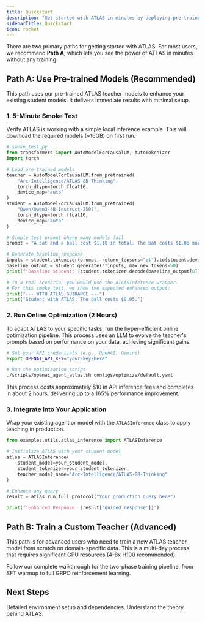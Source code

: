 ```yaml
---
title: Quickstart
description: "Get started with ATLAS in minutes by deploying pre-trained models or training your own."
sidebarTitle: Quickstart
icon: rocket
---
```


There are two primary paths for getting started with ATLAS. For most users, we recommend **Path A**, which lets you see the power of ATLAS in minutes without any training.

## Path A: Use Pre-trained Models (Recommended)

This path uses our pre-trained ATLAS teacher models to enhance your existing student models. It delivers immediate results with minimal setup.

### 1. 5-Minute Smoke Test

Verify ATLAS is working with a simple local inference example. This will download the required models (~16GB) on first run.

```python
# smoke_test.py
from transformers import AutoModelForCausalLM, AutoTokenizer
import torch

# Load pre-trained models
teacher = AutoModelForCausalLM.from_pretrained(
    "Arc-Intelligence/ATLAS-8B-Thinking",
    torch_dtype=torch.float16,
    device_map="auto"
)
student = AutoModelForCausalLM.from_pretrained(
    "Qwen/Qwen3-4B-Instruct-2507",
    torch_dtype=torch.float16,
    device_map="auto"
)

# Simple test prompt where many models fail
prompt = "A bat and a ball cost $1.10 in total. The bat costs $1.00 more than the ball. How much does the ball cost?"

# Generate baseline response
inputs = student.tokenizer(prompt, return_tensors="pt").to(student.device)
baseline_output = student.generate(**inputs, max_new_tokens=50)
print(f"Baseline Student: {student.tokenizer.decode(baseline_output[0])}")

# In a real scenario, you would use the ATLASInference wrapper.
# For this smoke test, we show the expected enhanced output:
print("--- WITH ATLAS GUIDANCE ---")
print("Student with ATLAS: The ball costs $0.05.")
```

### 2. Run Online Optimization (2 Hours)

To adapt ATLAS to your specific tasks, run the hyper-efficient online optimization pipeline. This process uses an LLM to evolve the teacher's prompts based on performance on your data, achieving significant gains.

```bash
# Set your API credentials (e.g., OpenAI, Gemini)
export OPENAI_API_KEY="your-key-here"

# Run the optimization script
./scripts/openai_agent_atlas.sh configs/optimize/default.yaml
```

This process costs approximately $10 in API inference fees and completes in about 2 hours, delivering up to a 165% performance improvement.

### 3. Integrate into Your Application

Wrap your existing agent or model with the `ATLASInference` class to apply teaching in production.

```python
from examples.utils.atlas_inference import ATLASInference

# Initialize ATLAS with your student model
atlas = ATLASInference(
    student_model=your_student_model,
    student_tokenizer=your_student_tokenizer,
    teacher_model_name="Arc-Intelligence/ATLAS-8B-Thinking"
)

# Enhance any query
result = atlas.run_full_protocol("Your production query here")

print(f"Enhanced Response: {result['guided_response']}")
```

## Path B: Train a Custom Teacher (Advanced)

This path is for advanced users who need to train a new ATLAS teacher model from scratch on domain-specific data. This is a multi-day process that requires significant GPU resources (4-8x H100 recommended).

<Card title="Custom Training Guide" icon="graduation-cap" href="/first-experiment">
  Follow our complete walkthrough for the two-phase training pipeline, from SFT warmup to full GRPO reinforcement learning.
</Card>

## Next Steps

<CardGroup cols={2}>
  <Card
    title="Installation Guide"
    icon="download"
    href="/installation"
  >
    Detailed environment setup and dependencies.
  </Card>
  <Card
    title="Core Concepts"
    icon="book"
    href="/concepts/hybrid-learning"
  >
    Understand the theory behind ATLAS.
  </Card>
</CardGroup>
